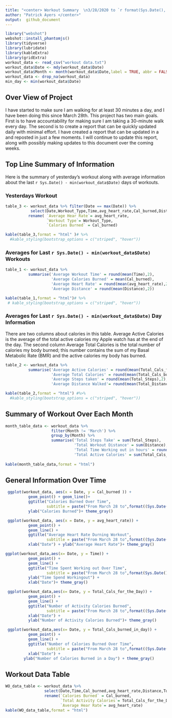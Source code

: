 ```yaml
---
title: "<center> Workout Summary  \n3/28/2020 to `r format(Sys.Date(),'%m/%d/%Y')`"
author: "Patrick Ayers </center>"
output:  github_document
---
```




```r
library("webshot")
webshot::install_phantomjs()
library(tidyverse)
library(lubridate)
library(kableExtra)
library(gridExtra)
workout_data <- read_csv("workout data.txt")
workout_data$Date <- mdy(workout_data$Date)
workout_data$Month <- month(workout_data$Date,label = TRUE, abbr = FALSE)
workout_data <- drop_na(workout_data)
min_day <- min(workout_data$Date)
```
## Over View of Project
I have started to make sure I am walking for at least 30 minutes a day, and I have been doing this since March 28th. 
This project has two main goals. First is to have accountability for making sure I am taking a 30-minute walk every day.
The second is to create a report that can be quickly updated daily with minimal effort. I have created a report that
can be updated in a and reposted in just a few moments. I will continue to update this report, along with possibly 
making updates to this document over the coming weeks.  

## Top Line Summary of Information
Here is the summary of yesterday's workout along with average information about the last `r Sys.Date() - min(workout_data$Date)`
days of workouts.

### Yesterdays Workout
```r

table_3 <- workout_data %>% filter(Date == max(Date)) %>% 
           select(Date,Workout_Type,Time,avg_heart_rate,Cal_burned,Distance) %>%
          rename( `Average Hear Rate`= avg_heart_rate,
                  `Workout Type`= Workout_Type,
                  `Calories Burned` = Cal_burned)

kable(table_3,format = "html" )# %>%
  #kable_styling(bootstrap_options = c("striped", "hover"))

```

### Averages for Last `r Sys.Date() - min(workout_data$Date)` Workouts
```r
table_1 <- workout_data %>% 
          summarise('Average Workout Time' = round(mean(Time),2),
                    'Average Calories Burned' = mean(Cal_burned),
                    'Average Heart Rate' = round(mean(avg_heart_rate),2),
                    'Average Distance' = round(mean(Distance),2))

kable(table_1,format = "html")# %>%
 # kable_styling(bootstrap_options = c("striped", "hover"))

```

### Averages for Last `r Sys.Date() - min(workout_data$Date)` Day Information
There are two columns about calories in this table. Average Active Calories is the average of the total
active calories my Apple watch has at the end of the day. The second column Average Total Calories is the
total number of calories my body burned; this number contains the sum of my Basal Metabolic Rate (BMR) 
and the active calories my body has burned.
```r

table_2 <- workout_data %>%
          summarise('Average Active Calories' = round(mean(Total_Cals_for_the_Day),2),
                    'Average Total Calories' = round(mean(Total_Cals_burned_in_day),2),
                    'Average Steps taken' = round(mean(Total_Steps),2),
                    'Average Distance Walked'= round(mean(Total_Distance),2))

kable(table_2,format = "html") #%>%
  #kable_styling(bootstrap_options = c("striped", "hover"))

```

## Summary of Workout Over Each Month

```r
month_table_data <- workout_data %>% 
                    filter(Month != 'March') %>%
                    group_by(Month) %>%
                    summarise('Total Steps Take' = sum(Total_Steps),
                              'Total Workout Distance' = sum(Distance),
                              'Total Time Working out in hours' = round((sum(Time)/60),2),
                              'Total Active Calories' = sum(Total_Cals_for_the_Day ))
  
kable(month_table_data,format = "html")                   
```

## General Information Over Time  
```r
 ggplot(workout_data, aes(x = Date, y = Cal_burned )) +
          geom_point() + geom_line()+
          ggtitle("Calories Burned Over Time", 
                  subtitle = paste("From March 28 to",format((Sys.Date()-1),"%b %d %Y"),sep = " ") ) +
          ylab("Calories Burned")+ theme_gray()
```
```r
 ggplot(workout_data, aes(x = Date, y = avg_heart_rate)) + 
          geom_point() + 
          geom_line() + 
          ggtitle("Average Heart Rate Durning Workout", 
                  subtitle = paste("From March 28 to",format((Sys.Date()-1),"%b %d %Y"),sep = " ")) + 
          xlab("Date") + ylab("Average Heart Rate")+ theme_gray()
```
```r
ggplot(workout_data,aes(x= Date, y = Time)) + 
          geom_point() + 
          geom_line() + 
          ggtitle("Time Spent Working out Over Time", 
                  subtitle = paste("From March 28 to",format(Sys.Date(),"%b %d %Y"),sep = " ")) + 
          ylab("Time Spend Workingout") +
          xlab("Date")+ theme_gray()
```
```r
 ggplot(workout_data,aes(x= Date, y = Total_Cals_for_the_Day)) + 
          geom_point() + 
          geom_line() + 
          ggtitle("Number of Activity Calories Burned",
                  subtitle = paste("From March 28 to",format((Sys.Date()-1),"%b %d %Y"),sep = " ")) + 
          xlab("Date") + 
          ylab("Number of Activity Calories Burned")+ theme_gray()

```
```r
 ggplot(workout_data,aes(x= Date, y = Total_Cals_burned_in_day)) + 
          geom_point() + 
          geom_line() + 
          ggtitle("Number of Calories Burned Over Time",
                  subtitle = paste("From March 28 to",format((Sys.Date()-1),"%b %d %Y"),sep = " ")) + 
          xlab("Date") + 
        ylab("Number of Calories Burned in a Day") + theme_gray()


```



## Workout Data Table
```r
WO_data_table <- workout_data %>% 
                 select(Date,Time,Cal_burned,avg_heart_rate,Distance,Total_Cals_for_the_Day)%>%
                 rename(`Calories Burned` = Cal_burned,
                        `Total Activity Calories`= Total_Cals_for_the_Day,
                        `Average Hear Rate`= avg_heart_rate)  
kable(WO_data_table,format = "html")

```


